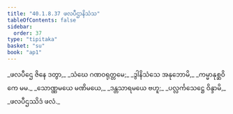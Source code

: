 ```yaml
---
title: "40.1.8.37 ဖလပီဌာနိသံသ"
tableOfContents: false
sidebar:
  order: 37
type: "tipitaka"
basket: "su"
book: "ap1"
---
```



<DynamicBreadcrumb />

<Division number="187" book="ap1" e="ch" v="20" p="368">

<Paragraph number="4484" type="verses" book="ap1">
_ဖလပီဌေ ဇိနေ ဒတွာ,_  
_သံဃေ ဂဏဝရုတ္တမေ;_  
_ဒွါနိသံသေ အနုဘောမိ,_  
_ကမ္မာနုစ္ဆဝိကေ မမ._  

</Paragraph>

</Division>
<Division number="188" book="ap1" e="ch" v="20" p="368">

<Paragraph number="4485" type="verses" book="ap1">
_သောဏ္ဏမယေ မဏိမယေ,_  
_ဒန္တသာရမယေ ဗဟူ;_  
_ပလ္လင်္ကသေဋ္ဌေ ဝိန္ဒာမိ,_  
_ဖလပီဌဿိဒံ ဖလံ._
</Paragraph>
</Division>